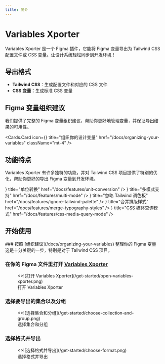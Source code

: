 ```yaml
---
title: 简介
---
```



# Variables Xporter

Variables Xporter 是一个 Figma 插件，它能将 Figma 变量导出为 Tailwind CSS 配置文件或 CSS 变量。让设计系统轻松同步到开发环境！

## 导出格式
- **Tailwind CSS**：生成配置文件和对应的 CSS 文件
- **CSS 变量**：生成标准 CSS 变量

## Figma 变量组织建议
我们提供了完整的 Figma 变量组织建议，帮助你更好地管理变量，并保证导出结果的可用性。

  <Cards.Card
    icon={<BookCopy />}
    title="组织你的设计变量"
    href="/docs/organizing-your-variables"
    className="mt-4"
  />


## 功能特点
Variables Xporter 有许多独特的功能，并对 Tailwind CSS 项目提供了特别的优化，帮助你更好的导出 Figma 变量到开发环境。

<Cards>
  <Cards.Card
    icon={<RefreshCw />}
    title="单位转换"
    href="/docs/features/unit-conversion"
  />
  <Cards.Card
    icon={<Columns3 />}
    title="多模式支持"
    href="/docs/features/multi-mode"
  />
  <Cards.Card
    icon={<EyeOff />}
    title="忽略 Tailwind 调色板"
    href="/docs/features/ignore-tailwind-palette"
  />
  <Cards.Card
    icon={<Merge/>}
    title="合并排版样式"
    href="/docs/features/merge-typography-styles"
  />
  <Cards.Card
    icon={<Proportions />}
    title="CSS 媒体查询模式"
    href="/docs/features/css-media-query-mode"
  />
</Cards>


## 开始使用
<Steps>
### 按照 [组织建议](/docs/organizing-your-variables) 整理你的 Figma 变量
这是十分关键的一步，特别是对于 Tailwind CSS 项目。


### 在你的 Figma 文件里打开 [Variables Xporter](https://www.figma.com/community/plugin/1255188943883240897)


<figure className="mt-6 max-w-[400px]">
  <>![打开 Variables Xporter](/get-started/open-variables-xporter.png)</>
  <figcaption>
    打开 Variables Xporter
  </figcaption>
</figure>


### 选择要导出的集合以及分组

<figure className="mt-6 max-w-[400px]">
  <>![选择集合和分组](/get-started/choose-collection-and-group.png)</>
  <figcaption>
    选择集合和分组
  </figcaption>
</figure>

### 选择格式并导出

<figure className="mt-6 max-w-[400px]">
  <>![选择格式并导出](/get-started/choose-format.png)</>
  <figcaption>
    选择格式并导出
  </figcaption>
</figure>
</Steps>
